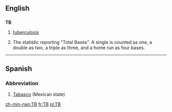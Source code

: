 ==English==
==={{initialism}}===
'''TB'''
# [[tuberculosis]]
#{{baseball}} The statistic reporting "Total Bases".  A single is counted as one, a double as two, a triple as three, and a home run as four bases.

----

==Spanish==
===Abbreviation===
#[[Tabasco]] (Mexican state)

[[zh-min-nan:TB]]
[[fr:TB]]
[[pl:TB]]